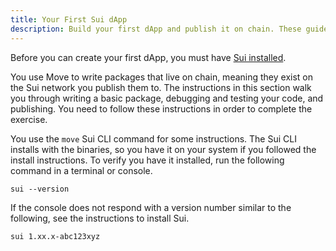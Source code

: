 ```yaml
---
title: Your First Sui dApp
description: Build your first dApp and publish it on chain. These guides demonstrate the basics you need to know to start your development journey on Sui.
---
```


Before you can create your first dApp, you must have [Sui installed](./getting-started/sui-install.mdx).

You use Move to write packages that live on chain, meaning they exist on the Sui network you publish them to. The instructions in this section walk you through writing a basic package, debugging and testing your code, and publishing. You need to follow these instructions in order to complete the exercise.

You use the `move` Sui CLI command for some instructions. The Sui CLI installs with the binaries, so you have it on your system if you followed the install instructions. To verify you have it installed, run the following command in a terminal or console.

```shell
sui --version
```

If the console does not respond with a version number similar to the following, see the instructions to install Sui.

```shell
sui 1.xx.x-abc123xyz
```